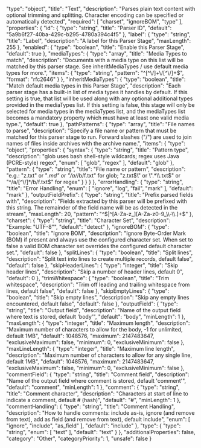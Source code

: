   "type": "object",
  "title": "Text",
  "description": "Parses plain text content with optional trimming and splitting. Character encoding can be specified or automatically detected",
  "required": [
    "charset",
    "ignoreBOM",
    "type"
  ],
  "properties": {
    "id": {
      "type": "string",
      "title": "Parser ID",
      "default": "5a9b6f27-40ba-429c-b295-4780a394c4f5"
    },
    "label": {
      "type": "string",
      "title": "Label",
      "description": "A label for this Parser Stage",
      "maxLength": 255
    },
    "enabled": {
      "type": "boolean",
      "title": "Enable this Parser Stage",
      "default": true
    },
    "mediaTypes": {
      "type": "array",
      "title": "Media Types to match",
      "description": "Documents with a media type on this list will be matched by this parser stage. See inheritMediaTypes / use default media types for more.",
      "items": {
        "type": "string",
        "pattern": "^[^\\/]+\\/[^\\/]+$",
        "format": "rfc2646"
      }
    },
    "inheritMediaTypes": {
      "type": "boolean",
      "title": "Match default media types in this Parser Stage",
      "description": "Each parser stage has a built-in list of media types it handles by default. If this setting is true, that list will be used along with any optional additional types provided in the mediaTypes list. If this setting is false, this stage will only be selected for media types in the mediaTypes list, and the mediaTypes list becomes a mandatory property which must have at least one valid media type.",
      "default": true
    },
    "pathPatterns": {
      "type": "array",
      "title": "File names to parse",
      "description": "Specify a file name or pattern that must be matched for this parser stage to run. Forward slashes (\"/\") are used to join names of files inside archives with the archive name.",
      "items": {
        "type": "object",
        "properties": {
          "syntax": {
            "type": "string",
            "title": "Pattern type",
            "description": "glob uses bash shell-style wildcards; regex uses Java (PCRE-style) regex",
            "enum": [
              "glob",
              "regex"
            ],
            "default": "glob"
          },
          "pattern": {
            "type": "string",
            "title": "File name or pattern",
            "description": "e.g.: \"z.txt\" or \"*.md\" or \"/a/*/b/f.txt\" for glob; \"z.txt$\" or \".*\\.txt$\" or \"^/a/[^\\/]*/b/f.txt$\" for regex"
          }
        }
      }
    },
    "errorHandling": {
      "type": "string",
      "title": "Error Handling",
      "enum": [
        "ignore",
        "log",
        "fail",
        "mark"
      ],
      "default": "mark"
    },
    "outputFieldPrefix": {
      "type": "string",
      "title": "Prefix parsed fields with",
      "description": "Fields extracted by this parser will be prefixed with this string. The remainder of the field name will be as detected in the stream",
      "maxLength": 20,
      "pattern": "^$|^[A-Za-z_][A-Za-z0-9_\\-\\.]+$"
    },
    "charset": {
      "type": "string",
      "title": "Character Set",
      "description": "Example: \"UTF-8\"",
      "default": "detect"
    },
    "ignoreBOM": {
      "type": "boolean",
      "title": "Ignore BOM",
      "description": "Ignore Byte-Order Mark (BOM) if present and always use the configured character set. When set to false a valid BOM character set overrides the configured default character set.",
      "default": false
    },
    "splitLines": {
      "type": "boolean",
      "title": "Split lines",
      "description": "Split text into lines to create multiple records, default false",
      "default": false
    },
    "skipHeaderLines": {
      "type": "integer",
      "title": "Skip header lines",
      "description": "Skip a number of header lines, default 0",
      "default": 0
    },
    "trimWhitespace": {
      "type": "boolean",
      "title": "Trim whitespace",
      "description": "Trim off leading and trailing whitespace from lines, default false",
      "default": false
    },
    "skipEmptyLines": {
      "type": "boolean",
      "title": "Skip empty lines",
      "description": "Skip any empty lines encountered, default false",
      "default": false
    },
    "outputField": {
      "type": "string",
      "title": "Output field",
      "description": "Name of the output field where text is stored, default 'body'",
      "default": "body",
      "minLength": 1
    },
    "maxLength": {
      "type": "integer",
      "title": "Maximum length",
      "description": "Maximum number of characters to allow for the body, -1 for unlimited, default 1MB",
      "default": 1048576,
      "maximum": 2147483647,
      "exclusiveMaximum": false,
      "minimum": 0,
      "exclusiveMinimum": false
    },
    "maxLineLength": {
      "type": "integer",
      "title": "Maximum line length",
      "description": "Maximum number of characters to allow for any single line, default 1MB",
      "default": 1048576,
      "maximum": 2147483647,
      "exclusiveMaximum": false,
      "minimum": 0,
      "exclusiveMinimum": false
    },
    "commentField": {
      "type": "string",
      "title": "Comment field",
      "description": "Name of the output field where comment is stored, default 'comment'",
      "default": "comment",
      "minLength": 1
    },
    "comment": {
      "type": "string",
      "title": "Comment character",
      "description": "Characters at start of line to indicate a comment, default # (hash)",
      "default": "#",
      "minLength": 1
    },
    "commentHandling": {
      "type": "string",
      "title": "Comment Handling",
      "description": "How to handle comments: include as-is, ignore (and remove from text), add as field (and remove from text), default include",
      "enum": [
        "ignore",
        "include",
        "as_field"
      ],
      "default": "include"
    },
    "type": {
      "type": "string",
      "enum": [
        "text"
      ],
      "default": "text"
    }
  },
  "additionalProperties": false,
  "category": "Other",
  "categoryPriority": 1,
  "unsafe": false
}
